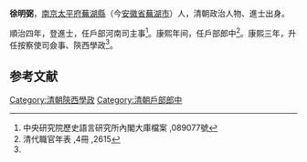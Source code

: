 '''徐明弼'''，[[南京|南京]][[太平府|太平府]][[蕪湖縣|蕪湖縣]]（今[[安徽省|安徽省]][[蕪湖市|蕪湖市]]）人，清朝政治人物、進士出身。

順治四年，登進士，任戶部河南司主事<ref>中央研究院歷史語言研究所內閣大庫檔案 ,089077號</ref>。康熙年间，任戶部郎中<ref name="#1">清代職官年表 ,4冊 ,2615</ref>。康熙三年，升任按察使司僉事、陝西學政<ref name="#1"/>。

==参考文献==
{{reflist}}
{{清朝人物小作品}}
{{順治四年丁亥科殿試金榜}}

[[Category:清朝陝西學政|Category:清朝陝西學政]]
[[Category:清朝戶部郎中|Category:清朝戶部郎中]]